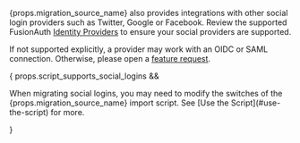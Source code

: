 
{props.migration_source_name} also provides integrations with other social login providers such as Twitter, Google or Facebook. Review the supported FusionAuth [Identity Providers](/docs/lifecycle/authenticate-users/identity-providers/) to ensure your social providers are supported. 

If not supported explicitly, a provider may work with an OIDC or SAML connection. Otherwise, please open a [feature request](https://github.com/fusionauth/fusionauth-issues/).

{ props.script_supports_social_logins && 
  <p>When migrating social logins, you may need to modify the switches of the {props.migration_source_name} import script. See [Use the Script](#use-the-script) for more.</p>
}
